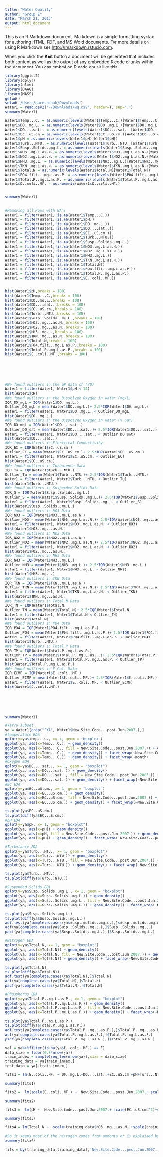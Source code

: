 ```yaml
---
title: "Water Quality"
author: "Group E"
date: "March 21, 2016"
output: html_document
---
```


This is an R Markdown document. Markdown is a simple formatting syntax for authoring HTML, PDF, and MS Word documents. For more details on using R Markdown see <http://rmarkdown.rstudio.com>.

When you click the **Knit** button a document will be generated that includes both content as well as the output of any embedded R code chunks within the document. You can embed an R code chunk like this:

```r
library(ggplot2)
library(dplyr)
library(nlme)
library(DAAG)
library(MASS)
getwd()
setwd('/Users/nareshshah/Downloads')
Water1 = read.csv2("~/Downloads/wq.csv", header=T, sep=",")
summary(Water1)
```

```r
Water1$Temp...C. = as.numeric(levels(Water1$Temp...C.)[Water1$Temp...C.])
Water1$DO..mg.L. = as.numeric(levels(Water1$DO..mg.L.)[Water1$DO..mg.L.])
Water1$DO....sat.. = as.numeric(levels(Water1$DO....sat..)[Water1$DO....sat..])
Water1$EC..uS.cm.= as.numeric(levels(Water1$EC..uS.cm.)[Water1$EC..uS.cm.])
Water1$pH = as.numeric(levels(Water1$pH)[Water1$pH])
Water1$Turb...NTU. = as.numeric(levels(Water1$Turb...NTU.)[Water1$Turb...NTU.])
Water1$Susp..Solids..mg.L. = as.numeric(levels(Water1$Susp..Solids..mg.L.)[Water1$Susp..Solids..mg.L.])
Water1$NO3..mg.L.as.N. = as.numeric(levels(Water1$NO3..mg.L.as.N.)[Water1$NO3..mg.L.as.N.])
Water1$NO2..mg.L.as.N. = as.numeric(levels(Water1$NO2..mg.L.as.N.)[Water1$NO2..mg.L.as.N.])
Water1$NH3..mg.L. = as.numeric(levels(Water1$NH3..mg.L.)[Water1$NH3..mg.L.])
Water1$TKN..mg.L.as.N. = as.numeric(levels(Water1$TKN..mg.L.as.N.)[Water1$TKN..mg.L.as.N.])
Water1$Total.N = as.numeric(levels(Water1$Total.N)[Water1$Total.N])
Water1$PO4.filt...mg.L.as.P. = as.numeric(levels(Water1$PO4.filt...mg.L.as.P.)[Water1$PO4.filt...mg.L.as.P.])
Water1$Total.P..mg.L.as.P. = as.numeric(levels(Water1$Total.P..mg.L.as.P.)[Water1$Total.P..mg.L.as.P.])
Water1$E..coli..MF. = as.numeric(Water1$E..coli..MF.)


summary(Water1)
  
  
#Removing all Rows with NA's
Water1 = filter(Water1,!is.na(Water1$Temp...C.))
Water1 = filter(Water1,!is.na(Water1$pH))
Water1 = filter(Water1,!is.na(Water1$DO..mg.L.))
Water1 = filter(Water1,!is.na(Water1$DO....sat..))
Water1 = filter(Water1,!is.na(Water1$EC..uS.cm.))
Water1 = filter(Water1,!is.na(Water1$Turb...NTU.))
Water1 = filter(Water1,!is.na(Water1$Susp..Solids..mg.L.))
Water1 = filter(Water1,!is.na(Water1$NO3..mg.L.as.N.))
Water1 = filter(Water1,!is.na(Water1$NO2..mg.L.as.N.))
Water1 = filter(Water1,!is.na(Water1$NH3..mg.L.))
Water1 = filter(Water1,!is.na(Water1$TKN..mg.L.as.N.))
Water1 = filter(Water1,!is.na(Water1$Total.N))
Water1 = filter(Water1,!is.na(Water1$PO4.filt...mg.L.as.P.))
Water1 = filter(Water1,!is.na(Water1$Total.P..mg.L.as.P.))
Water1 = filter(Water1,!is.na(Water1$E..coli..MF.))


hist(Water1$pH,breaks = 100)
hist(Water1$Temp...C.,breaks = 100)
hist(Water1$DO..mg.L.,breaks = 100)
hist(Water1$DO....sat..,breaks = 100)
hist(Water1$EC..uS.cm.,breaks = 100)
hist(Water1$Turb...NTU.,breaks = 100)
hist(Water1$Susp..Solids..mg.L.,breaks = 100)
hist(Water1$NO3..mg.L.as.N.,breaks = 100)
hist(Water1$NO2..mg.L.as.N.,breaks = 100)
hist(Water1$NH3..mg.L.,breaks = 100)
hist(Water1$TKN..mg.L.as.N.,breaks = 100)
hist(Water1$Total.N,breaks = 100)
hist(Water1$PO4.filt...mg.L.as.P.,breaks = 100)
hist(Water1$Total.P..mg.L.as.P.,breaks = 100)
hist(Water1$E..coli..MF.,breaks = 100)






#We found outliers in the pH data of (70)
Water1 = filter(Water1, Water1$pH < 14)
hist(Water1$pH)
#We found outliers in the Dissolved Oxygen in water (mg/L)
IQR_DO_mgL = IQR(Water1$DO..mg.L.)
Outlier_DO_mgL = mean(Water1$DO..mg.L.)+ 2.5*IQR(Water1$DO..mg.L.)
Water1 = filter(Water1, Water1$DO..mg.L. < Outlier_DO_mgL)
hist(Water1$DO..mg.L.)
#We found outliers in the Dissolved Oxygen in water (% Sat)
IQR_DO_mgL = IQR(Water1$DO....sat..)
Outlier_DO_sat = mean(Water1$DO....sat..)+ 2.5*IQR(Water1$DO....sat..)
Water1 = filter(Water1, Water1$DO....sat.. < Outlier_DO_sat)
hist(Water1$DO....sat..)
#We found outliers in Electrical Conductivity
IQR_EC = IQR(Water1$EC..uS.cm.)
Outlier_EC = mean(Water1$EC..uS.cm.)+ 2.5*IQR(Water1$EC..uS.cm.)
Water1 = filter(Water1, Water1$EC..uS.cm. < Outlier_EC)
hist(Water1$EC..uS.cm.)
#We found outliers in Turbulence Data
IQR_Tu = IQR(Water1$Turb...NTU.)
Outlier_Tu = mean(Water1$Turb...NTU.)+ 2.5*IQR(Water1$Turb...NTU.)
Water1 = filter(Water1, Water1$Turb...NTU. < Outlier_Tu)
hist(Water1$Turb...NTU.)
#We found outliers in Suspended Solids Data
IQR_S = IQR(Water1$Susp..Solids..mg.L.)
Outlier_S = mean(Water1$Susp..Solids..mg.L.)+ 2.5*IQR(Water1$Susp..Solids..mg.L.)
Water1 = filter(Water1, Water1$Susp..Solids..mg.L. < Outlier_S)
hist(Water1$Susp..Solids..mg.L.)
#We found outliers in NO3 Data
IQR_NO3 = IQR(Water1$NO3..mg.L.as.N.)
Outlier_NO3 = mean(Water1$NO3..mg.L.as.N.)+ 2.5*IQR(Water1$NO3..mg.L.as.N.)
Water1 = filter(Water1, Water1$NO3..mg.L.as.N. < Outlier_NO3)
hist(Water1$NO3..mg.L.as.N.)
#We found outliers in NO2 Data
IQR_NO2 = IQR(Water1$NO2..mg.L.as.N.)
Outlier_NO2 = mean(Water1$NO2..mg.L.as.N.)+ 2.5*IQR(Water1$NO2..mg.L.as.N.)
Water1 = filter(Water1, Water1$NO2..mg.L.as.N. < Outlier_NO2)
hist(Water1$NO2..mg.L.as.N.)
#We found outliers in NH3 Data
IQR_NH3 = IQR(Water1$NH3..mg.L.)
Outlier_NH3 = mean(Water1$NH3..mg.L.)+ 2.5*IQR(Water1$NH3..mg.L.)
Water1 = filter(Water1, Water1$NH3..mg.L. < Outlier_NH3)
hist(Water1$NH3..mg.L.)
#We found outliers in TKN Data
IQR_TKN = IQR(Water1$TKN..mg.L.as.N.)
Outlier_TKN = mean(Water1$TKN..mg.L.as.N.)+ 2.5*IQR(Water1$TKN..mg.L.as.N.)
Water1 = filter(Water1, Water1$TKN..mg.L.as.N. < Outlier_TKN)
hist(Water1$TKN..mg.L.as.N.)
#We found outliers in Total N Data
IQR_TN = IQR(Water1$Total.N)
Outlier_TN = mean(Water1$Total.N)+ 2.5*IQR(Water1$Total.N)
Water1 = filter(Water1, Water1$Total.N < Outlier_TN)
hist(Water1$Total.N)
#We found outliers in PO4 Data
IQR_PO4 = IQR(Water1$PO4.filt...mg.L.as.P.)
Outlier_PO4 = mean(Water1$PO4.filt...mg.L.as.P.)+ 2.5*IQR(Water1$PO4.filt...mg.L.as.P.)
Water1 = filter(Water1, Water1$PO4.filt...mg.L.as.P. < Outlier_PO4)
hist(Water1$Turb...NTU.)
#We found outliers in Total P Data
IQR_TP = IQR(Water1$Total.P..mg.L.as.P.)
Outlier_TP = mean(Water1$Total.P..mg.L.as.P.)+ 2.5*IQR(Water1$Total.P..mg.L.as.P.)
Water1 = filter(Water1, Water1$Total.P..mg.L.as.P. < Outlier_TP)
hist(Water1$Total.P..mg.L.as.P.)
#We found outliers in E Coli Data
IQR_ECMF = IQR(Water1$E..coli..MF.)
Outlier_ECMF = mean(Water1$E..coli..MF.)+ 2.5*IQR(Water1$E..coli..MF.)
Water1 = filter(Water1, Water1$E..coli..MF. < Outlier_ECMF)
hist(Water1$E..coli..MF.)






summary(Water1)

```





```r
#Yarra subset
ya = Water1[grep("^YA", Water1$New.Site.Code...post.Jun.2007.),]
#temperature EDA
qplot(y=ya$Temp...C., x= 1, geom = "boxplot")
ggplot(ya, aes(x=Temp...C.)) + geom_density()
ggplot(ya, aes(x=Temp...C., fill = New.Site.Code...post.Jun.2007.)) + geom_density()
ggplot(ya, aes(x=Temp...C.)) + geom_density() + facet_wrap(~New.Site.Code...post.Jun.2007.)
ggplot(ya, aes(x=Temp...C.)) + geom_density() + facet_wrap(~month)
#Oxygen EDA
qplot(y=ya$DO....sat.., x= 1, geom = "boxplot")
ggplot(ya, aes(x=DO....sat..)) + geom_density()
ggplot(ya, aes(x=DO....sat.., fill = New.Site.Code...post.Jun.2007.)) + geom_density()
ggplot(ya, aes(x=DO....sat..)) + geom_density() + facet_wrap(~New.Site.Code...post.Jun.2007.)
#EC EDA
qplot(y=ya$EC..uS.cm., x= 1, geom = "boxplot")
ggplot(ya, aes(x=EC..uS.cm.)) + geom_density()
ggplot(ya, aes(x=EC..uS.cm., fill = New.Site.Code...post.Jun.2007.)) + geom_density()
ggplot(ya, aes(x=EC..uS.cm.)) + geom_density() + facet_wrap(~New.Site.Code...post.Jun.2007.)

ts.plot(ya$EC..uS.cm.)
ts.plot(diff(ya$EC..uS.cm.))
#pH EDA
qplot(y=ya$pH, x= 1, geom = "boxplot")
ggplot(ya, aes(x=pH)) + geom_density()
ggplot(ya, aes(x=pH, fill = New.Site.Code...post.Jun.2007.)) + geom_density()
ggplot(ya, aes(x=pH)) + geom_density() + facet_wrap(~New.Site.Code...post.Jun.2007.)

#Turbulance EDA
qplot(y=ya$Turb...NTU., x= 1, geom = "boxplot")
ggplot(ya, aes(x=Turb...NTU.)) + geom_density()
ggplot(ya, aes(x=Turb...NTU., fill = New.Site.Code...post.Jun.2007.)) + geom_density()
ggplot(ya, aes(x=Turb...NTU.)) + geom_density() + facet_wrap(~New.Site.Code...post.Jun.2007.)

ts.plot(ya$Turb...NTU.)
ts.plot(diff(ya$Turb...NTU.))

#Suspended Solids EDA
qplot(y=ya$Susp..Solids..mg.L., x= 1, geom = "boxplot")
ggplot(ya, aes(x=Susp..Solids..mg.L.)) + geom_density()
ggplot(ya, aes(x=Susp..Solids..mg.L., fill = New.Site.Code...post.Jun.2007.)) + geom_density()
ggplot(ya, aes(x=Susp..Solids..mg.L.)) + geom_density() + facet_wrap(~New.Site.Code...post.Jun.2007.)

ts.plot(ya$Susp..Solids..mg.L.)
ts.plot(diff(ya$Susp..Solids..mg.L.))
adf.test(ya[complete.cases(ya$Susp..Solids..mg.L.),]$Susp..Solids..mg.L.)
acf(ya[complete.cases(ya$Susp..Solids..mg.L.),]$Susp..Solids..mg.L.)
pacf(ya[complete.cases(ya$Susp..Solids..mg.L.),]$Susp..Solids..mg.L.)

#Nitrogen EDA
qplot(y=ya$Total.N, x= 1, geom = "boxplot")
ggplot(ya, aes(x=Total.N)) + geom_density()
ggplot(ya, aes(x=Total.N, fill = New.Site.Code...post.Jun.2007.)) + geom_density()
ggplot(ya, aes(x=Total.N)) + geom_density() + facet_wrap(~New.Site.Code...post.Jun.2007.)

ts.plot(ya$Total.N)
ts.plot(diff(ya$Total.N))
adf.test(ya[complete.cases(ya$Total.N),]$Total.N)
acf(ya[complete.cases(ya$Total.N),]$Total.N)
pacf(ya[complete.cases(ya$Total.N),]$Total.N)

#Phosphorus EDA
qplot(y=ya$Total.P..mg.L.as.P., x= 1, geom = "boxplot")
ggplot(ya, aes(x=Total.P..mg.L.as.P.)) + geom_density()
ggplot(ya, aes(x=Total.P..mg.L.as.P., fill = New.Site.Code...post.Jun.2007.)) + geom_density()
ggplot(ya, aes(x=Total.P..mg.L.as.P.)) + geom_density() + facet_wrap(~New.Site.Code...post.Jun.2007.)

ts.plot(ya$Total.P..mg.L.as.P.)
ts.plot(diff(ya$Total.P..mg.L.as.P.))
adf.test(ya[complete.cases(ya$Total.P..mg.L.as.P.),]$Total.P..mg.L.as.P.)
acf(ya[complete.cases(ya$Total.P..mg.L.as.P.),]$Total.P..mg.L.as.P.)
pacf(ya[complete.cases(ya$Total.P..mg.L.as.P.),]$Total.P..mg.L.as.P.)

```

```r
ya1 = ya%>%filter(is.na(ya$E..coli..MF.) == F)
data_size = floor(0.8*nrow(ya))
train_index = sample(seq_len(nrow(ya)),size = data_size)
training_data = ya[train_index,]
test_data = ya[-train_index,]

fits1 = lm(E..coli..MF. ~ DO..mg.L.+DO....sat..+EC..uS.cm.+pH+Turb...NTU.+Susp..Solids..mg.L.+NO3..mg.L.as.N.+NO2..mg.L.as.N.+NH3..mg.L.+TKN..mg.L.as.N.+Total.N+PO4.filt...mg.L.as.P.+Total.P..mg.L.as.P., data = training_data)

summary(fits1)

fits2 =  lm(scale(E..coli..MF.) ~  New.Site.Code...post.Jun.2007.+ scale(EC..uS.cm.)+scale(Turb...NTU.^5)+scale(Susp..Solids..mg.L.)+scale(exp(Total.N))+scale(PO4.filt...mg.L.as.P.)+scale(Total.P..mg.L.as.P.^2)+scale(exp(pH)) + scale(Temp...C.), data = training_data)

summary(fits2)

fits3 =  lm(pH ~  New.Site.Code...post.Jun.2007.+ scale(EC..uS.cm.^2)+scale(Turb...NTU.^2)+scale(Susp..Solids..mg.L.)+scale(Total.N)+scale(Total.P..mg.L.as.P.), data = training_data)

summary(fits3)

fits4 = lm(Total.N ~  scale(training_data$NO3..mg.L.as.N.)+scale(training_data$NO2..mg.L.as.N.)+scale(training_data$NH3..mg.L.)+scale(training_data$TKN..mg.L.as.N.), data = training_data)

#So it seems most of the nitrogen comes from ammonia or is explained by ammonia.
summary(fits4)
  
fits = by(training_data,training_data[,'New.Site.Code...post.Jun.2007.'],function(x) lm(E..coli..MF. ~ Old.Site.Code...pre.Jun.2007.+ New.Site.Code...post.Jun.2007.+ scale(EC..uS.cm.^2)+scale(Turb...NTU.^2)+scale(Susp..Solids..mg.L.)+scale(PO4.filt...mg.L.as.P.)+scale(Total.P..mg.L.as.P.),data = x))
```

